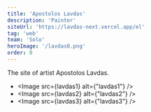 ```yaml
---
title: 'Apostolos Lavdas'
description: 'Painter'
siteUrl: 'https://lavdas-next.vercel.app/el'
tag: 'web'
team: 'Solo'
heroImage: '/lavdas0.png' 
order: 0
---
```



The site of artist Apostolos Lavdas.

* <Image src={lavdas1} alt={"lavdas1"} />
* <Image src={lavdas2} alt={"lavdas2"} />
* <Image src={lavdas3} alt={"lavdas3"} />